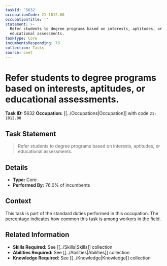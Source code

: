 ```yaml
---
taskId: '5632'
occupationCode: 21-1012.00
occupationTitle: ''
statement: >-
  Refer students to degree programs based on interests, aptitudes, or
  educational assessments.
taskType: Core
incumbentsResponding: 76
collection: Tasks
source: onet
---
```

# Refer students to degree programs based on interests, aptitudes, or educational assessments.

**Task ID:** 5632
**Occupation:** [[../Occupations|Occupation]] with code `21-1012.00`

## Task Statement

> Refer students to degree programs based on interests, aptitudes, or educational assessments.

## Details

- **Type:** Core
- **Performed By:** 76.0% of incumbents

## Context

This task is part of the standard duties performed in this occupation. The percentage indicates how common this task is among workers in the field.

## Related Information

- **Skills Required:** See [[../Skills|Skills]] collection
- **Abilities Required:** See [[../Abilities|Abilities]] collection
- **Knowledge Required:** See [[../Knowledge|Knowledge]] collection
